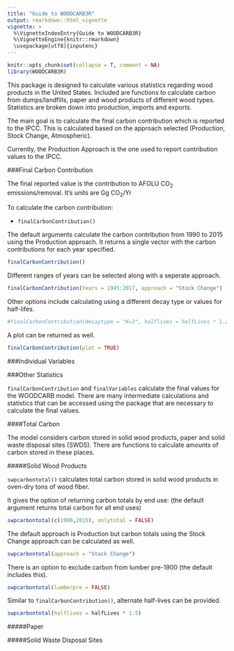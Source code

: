 ```yaml
---
title: "Guide to WOODCARB3R"
output: rmarkdown::html_vignette
vignette: >
  %\VignetteIndexEntry{Guide to WOODCARB3R}
  %\VignetteEngine{knitr::rmarkdown}
  \usepackage[utf8]{inputenc}
---
```

```r
knitr::opts_chunk$set(collapse = T, comment = NA)
library(WOODCARB3R)
```

This package is designed to calculate various statistics regarding wood products in the United States. Included are functions to calculate carbon from dumps/landfills, paper and wood products of different wood types. Statistics are broken down into production, imports and exports. 

The main goal is to calculate the final carbon contribution which is reported to the IPCC. This is calculated based on the approach selected (Production, Stock Change, Atmospheric).  

Currently, the Production Approach is the one used to report contribution values to the IPCC. 

###Final Carbon Contribution  

The final reported value is the contribution to AFOLU CO<sub>2</sub> emissions/removal. It's units are Gg CO<sub>2</sub>/Yr 

To calculate the carbon contribution: 

* `finalCarbonContribution()` 

The default arguments calculate the carbon contribution from 1990 to 2015 using the Production approach. It returns a single vector with the carbon contributions for each year specified. 

```r
finalCarbonContribution()
```

Different ranges of years can be selected along with a seperate approach. 

```r
finalCarbonContribution(Years = 1945:2017, approach = "Stock Change")
```

Other options include calculating using a different decay type or values for half-lifes. 

```r
#finalCarbonContribution(decaytype = "K=2", halflives = halfLives * 1.2)
```

A plot can be returned as well. 

```r
finalCarbonContribution(plot = TRUE)
```

###Individual Variables  

###Other Statistics 

`finalCarbonContribution` and `finalVariables` calculate the final values for the WOODCARB model. There are many intermediate calculations and statistics that can be accessed using the package that are necessary to calculate the final values. 

####Total Carbon 

The model considers carbon stored in solid wood products, paper and solid waste disposal sites (SWDS). There are functions to calculate amounts of carbon stored in these places. 

#####Solid Wood Products 

`swpcarbontotal()` calculates total carbon stored in solid wood products in oven-dry tons of wood fiber.

It gives the option of returning carbon totals by end use: (the default argument returns total carbon for all end uses)

```r
swpcarbontotal(c(1990,2015), onlytotal = FALSE) 
```

The default approach is Production but carbon totals using the Stock Change approach can be calculated as well. 

```r
swpcarbontotal(approach = "Stock Change")
```

There is an option to exclude carbon from lumber pre-1900 (the default includes this). 

```r
swpcarbontotal(lumberpre = FALSE)
```

Similar to `finalCarbonContribution()`, alternate half-lives can be provided. 

```r
swpcarbontotal(halflives = halfLives * 1.5)
```

#####Paper  


#####Solid Waste Disposal Sites 
